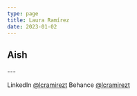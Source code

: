 ```yaml
---
type: page
title: Laura Ramírez
date: 2023-01-02
---
```


<h2>Aish</h2>
---

LinkedIn [@lcramirezt](https://www.linkedin.com/in/lcramirezt/)
Behance [@lcramirezt](https://behance.net/lcramirezt)

